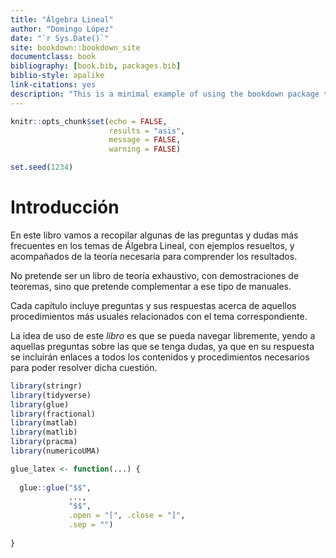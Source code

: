 ```yaml
--- 
title: "Álgebra Lineal"
author: "Domingo López"
date: "`r Sys.Date()`"
site: bookdown::bookdown_site
documentclass: book
bibliography: [book.bib, packages.bib]
biblio-style: apalike
link-citations: yes
description: "This is a minimal example of using the bookdown package to write a book. The output format for this example is bookdown::gitbook."
---
```

```r
knitr::opts_chunk$set(echo = FALSE,
                      results = "asis",
                      message = FALSE,
                      warning = FALSE)

set.seed(1234)
``` 
# Introducción

En este libro vamos a recopilar algunas de las preguntas y dudas más frecuentes en los temas de Álgebra Lineal, con ejemplos resueltos, y acompañados de la teoría necesaria para comprender los resultados.

No pretende ser un libro de teoría exhaustivo, con demostraciones de teoremas, sino que pretende complementar a ese tipo de manuales.

Cada capítulo incluye preguntas y sus respuestas acerca de aquellos procedimientos más usuales relacionados con el tema correspondiente.

La idea de uso de este _libro_ es que se pueda navegar libremente, yendo a aquellas preguntas sobre las que se tenga dudas, ya que en su respuesta se incluirán enlaces a todos los contenidos y procedimientos necesarios para poder resolver dicha cuestión.

```r
library(stringr)
library(tidyverse)
library(glue)
library(fractional)
library(matlab)
library(matlib)
library(pracma)
library(numericoUMA)

glue_latex <- function(...) {
  
  glue::glue("$$",
             ...,
             "$$",
             .open = "[", .close = "]", 
             .sep = "")
  
}

```
